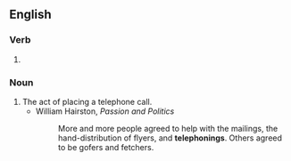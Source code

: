 ==English==

===Verb===
{{head|en|verb form}}

# {{present participle of|en|telephone|nocat=1}}

===Noun===
{{en-noun}}

# The act of placing a telephone call.
#* William Hairston, ''Passion and Politics''
#*: More and more people agreed to help with the mailings, the hand-distribution of flyers, and '''telephonings'''. Others agreed to be gofers and fetchers.